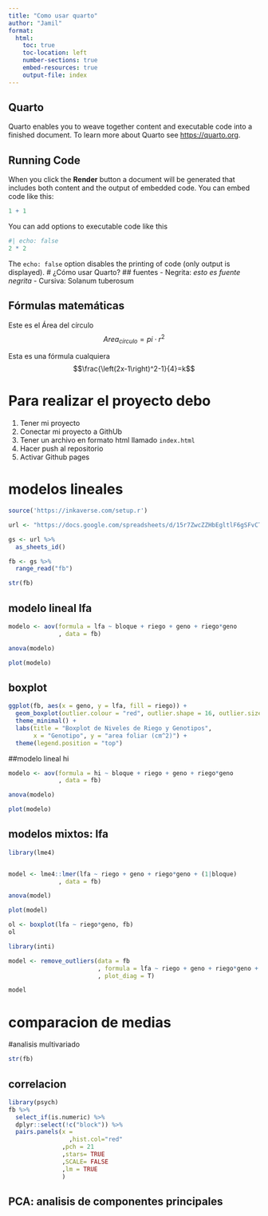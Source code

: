```yaml
---
title: "Como usar quarto"
author: "Jamil"
format:
  html:
    toc: true
    toc-location: left
    number-sections: true
    embed-resources: true
    output-file: index
---
```


## Quarto

Quarto enables you to weave together content and executable code into a finished document. To learn more about Quarto see <https://quarto.org>.

## Running Code

When you click the **Render** button a document will be generated that includes both content and the output of embedded code. You can embed code like this:

```r
1 + 1
```

You can add options to executable code like this 

```r
#| echo: false
2 * 2
```

The `echo: false` option disables the printing of code (only output is displayed).
# ¿Cómo usar Quarto?
## fuentes
- Negrita: *esto es fuente negrita*
- Cursiva: Solanum tuberosum

## Fórmulas matemáticas
Este es el Área del círculo$$Area_{círculo}=pi\cdot r^2$$


Esta es una fórmula cualquiera $$\frac{\left(2x-1\right)^2-1}{4}=k$$

# Para realizar el proyecto debo
1. Tener mi proyecto
1. Conectar mi proyecto a GithUb
1. Tener un archivo en formato html llamado  `index.html`
1. Hacer push al repositorio
1. Activar Github pages


# modelos lineales

```r
source('https://inkaverse.com/setup.r')

url <- "https://docs.google.com/spreadsheets/d/15r7ZwcZZHbEgltlF6gSFvCTFA-CFzVBWwg3mFlRyKPs/edit?gid=1263018298#gid=1263018298"

gs <- url %>% 
  as_sheets_id()

fb <- gs %>% 
  range_read("fb")

str(fb)
```

## modelo lineal lfa

```r
modelo <- aov(formula = lfa ~ bloque + riego + geno + riego*geno
              , data = fb)

anova(modelo)

plot(modelo)
```

## boxplot

```r
ggplot(fb, aes(x = geno, y = lfa, fill = riego)) +
  geom_boxplot(outlier.colour = "red", outlier.shape = 16, outlier.size = 3) +
  theme_minimal() +
  labs(title = "Boxplot de Niveles de Riego y Genotipos",
       x = "Genotipo", y = "area foliar (cm^2)") +
  theme(legend.position = "top") 
```

##modelo lineal hi

```r
modelo <- aov(formula = hi ~ bloque + riego + geno + riego*geno
              , data = fb)

anova(modelo)

plot(modelo)
```

## modelos mixtos: lfa

```r
library(lme4)


model <- lme4::lmer(lfa ~ riego + geno + riego*geno + (1|bloque)
              , data = fb)

anova(model)

plot(model)

ol <- boxplot(lfa ~ riego*geno, fb)
ol
```

```r
library(inti)

model <- remove_outliers(data = fb 
                         , formula = lfa ~ riego + geno + riego*geno + (1|bloque)
                         , plot_diag = T)

model
```

# comparacion de medias 


































#analisis multivariado 
```r
str(fb)
```

## correlacion

```r
library(psych)
fb %>% 
  select_if(is.numeric) %>% 
  dplyr::select(!c("block")) %>% 
  pairs.panels(x =
                 ,hist.col="red"
               ,pch = 21
               ,stars= TRUE
               ,SCALE= FALSE
               ,lm = TRUE
               )
```

## PCA: analisis de componentes principales 

```r

```


















